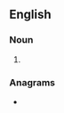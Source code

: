 {{also|tail fins}}
==English==

===Noun===
{{head|en|noun plural form}}

# {{plural of|tailfin|lang=en}}

===Anagrams===
* {{anagrams|en|a=afiilnst|Filastin|finalist}}